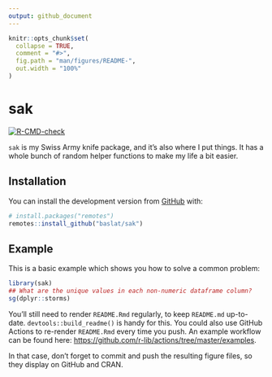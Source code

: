 ```yaml
---
output: github_document
---
```


<!-- README.md is generated from README.Rmd. Please edit that file -->

```r
knitr::opts_chunk$set(
  collapse = TRUE,
  comment = "#>",
  fig.path = "man/figures/README-",
  out.width = "100%"
)
```

# sak

<!-- badges: start -->
[![R-CMD-check](https://github.com/baslat/sak/workflows/R-CMD-check/badge.svg)](https://github.com/baslat/sak/actions)
<!-- badges: end -->

`sak` is my Swiss Army knife package, and it's also where I put things. It has a
whole bunch of random helper functions to make my life a bit easier.

## Installation

You can install the development version from [GitHub](https://github.com/) with:

``` r
# install.packages("remotes")
remotes::install_github("baslat/sak")
```
## Example

This is a basic example which shows you how to solve a common problem:

```r
library(sak)
## What are the unique values in each non-numeric dataframe column?
sg(dplyr::storms)
```

You'll still need to render `README.Rmd` regularly, to keep `README.md`
up-to-date. `devtools::build_readme()` is handy for this. You could also use
GitHub Actions to re-render `README.Rmd` every time you push. An example
workflow can be found here:
<https://github.com/r-lib/actions/tree/master/examples>.

In that case, don't forget to commit and push the resulting figure files, so
they display on GitHub and CRAN.
